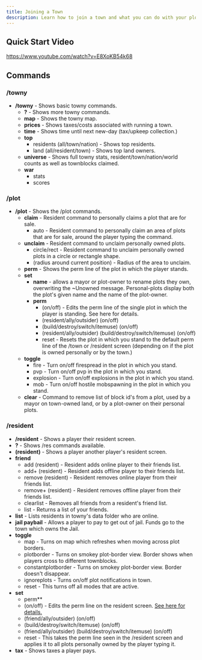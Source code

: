 ```yaml
---
title: Joining a Town
description: Learn how to join a town and what you can do with your plot.
---
```


## Quick Start Video
https://www.youtube.com/watch?v=E8XoKB54k68

## Commands

### /towny

- **/towny** - Shows basic towny commands.
  - **?** - Shows more towny commands.
  - **map** - Shows the towny map.
  - **prices** - Shows taxes/costs associated with running a town.
  - **time** - Shows time until next new-day (tax/upkeep collection.)
  - **top**
    - residents (all/town/nation) - Shows top residents.
    - land (all/resident/town) - Shows top land owners.
  - **universe** - Shows full towny stats, resident/town/nation/world counts as well as townblocks claimed.
  - **war**
    - stats
    - scores


### /plot
- **/plot** - Shows the /plot commands.
  - **claim** - Resident command to personally claims a plot that are for sale.
    - auto - Resident command to personally claim an area of plots that are for sale, around the player typing the command.
  - **unclaim** - Resident command to unclaim personally owned plots.
    - circle/rect - Resident command to unclaim personally owned plots in a circle or rectangle shape.
    - (radius around current position) - Radius of the area to unclaim.
  - **perm** - Shows the perm line of the plot in which the player stands.
  - **set**
    - **name** - allows a mayor or plot-owner to rename plots they own, overwriting the ~Unowned message. Personal-plots display both the plot's given name and the name of the plot-owner.
    - **perm**
      - (on/off) - Edits the perm line of the single plot in which the player is standing. See here for details.
      - (resident/ally/outsider) (on/off)
      - (build/destroy/switch/itemuse) (on/off)
      - (resident/ally/outsider) (build/destroy/switch/itemuse) (on/off)
      - reset - Resets the plot in which you stand to the default perm line of the /town or /resident screen (depending on if the plot is owned personally or by the town.)
  - **toggle**
    - fire - Turn on/off firespread in the plot in which you stand.
    - pvp - Turn on/off pvp in the plot in which you stand.
    - explosion - Turn on/off explosions in the plot in which you stand.
    - mob - Turn on/off hostile mobspawning in the plot in which you stand.
  - **clear** - Command to remove list of block id's from a plot, used by a mayor on town-owned land, or by a plot-owner on their personal plots.


### /resident
-   **/resident** - Shows a player their resident screen.
  - **?** - Shows /res commands available.
  - **(resident)** - Shows a player another player's resident screen.
  - **friend**
    - add (resident) - Resident adds online player to their friends list.
    - add+ (resident) - Resident adds offline player to their friends list.
    - remove (resident) - Resident removes online player from their friends list.
    - remove+ (resident) - Resident removes offline player from their friends list.
    - clearlist - Removes all friends from a resident's friend list.
    - list - Returns a list of your friends.
  - **list** - Lists residents in towny's data folder who are online.
  - **jail paybail** - Allows a player to pay to get out of jail. Funds go to the town which owns the Jail.
  - **toggle**
    - map - Turns on map which refreshes when moving across plot borders.
    - plotborder - Turns on smokey plot-border view. Border shows when players cross to different townblocks.
    - constantplotborder - Turns on smokey plot-border view. Border doesn't disappear.
    - ignoreplots - Turns on/off plot notifications in town.
    - reset - This turns off all modes that are active.
  - **set**
    - perm**
    - (on/off) - Edits the perm line on the resident screen. [See here for details.](https://github.com/TownyAdvanced/Towny/wiki/How-Towny-Works#towny-plot-perms)
    - (friend/ally/outsider) (on/off)
    - (build/destroy/switch/itemuse) (on/off)
    - (friend/ally/outsider) (build/destroy/switch/itemuse) (on/off)
    - reset - This takes the perm line seen in the /resident screen and applies it to all plots personally owned by the player typing it.
  - **tax** - Shows taxes a player pays.
